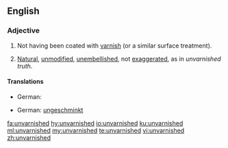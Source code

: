 ==English==

===Adjective===
{{en-adj|-}}

# Not having been coated with [[varnish]] (or a similar surface treatment).
# {{lb|en|figuratively|by extension}} [[natural|Natural]], [[unmodified]], [[unembellished]], not [[exaggerated]], as in ''unvarnished truth''.

====Translations====
{{trans-top|not having been coated with varnish}}
* German: {{t|de|unbehandelt}}
{{trans-mid}}
{{trans-bottom}}

{{trans-top|natural, unmodified, unembellished, not exaggerated}}
* German: [[ungeschminkt]] {{qualifier|truth}}
{{trans-mid}}
{{trans-bottom}}

[[fa:unvarnished]]
[[hy:unvarnished]]
[[io:unvarnished]]
[[ku:unvarnished]]
[[ml:unvarnished]]
[[my:unvarnished]]
[[te:unvarnished]]
[[vi:unvarnished]]
[[zh:unvarnished]]